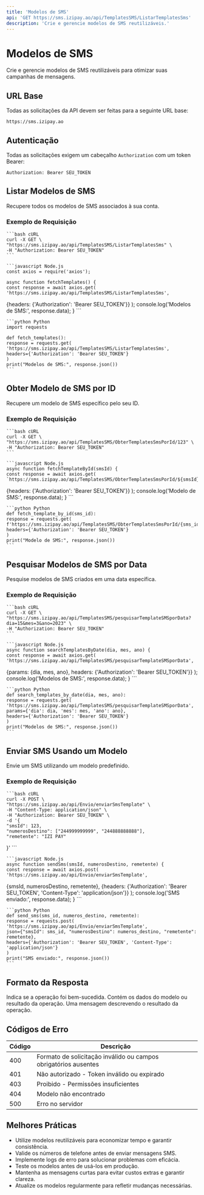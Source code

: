 ```yaml
---
title: 'Modelos de SMS'
api: 'GET https://sms.izipay.ao/api/TemplatesSMS/ListarTemplatesSms'
description: 'Crie e gerencie modelos de SMS reutilizáveis.'
---
```


# Modelos de SMS

Crie e gerencie modelos de SMS reutilizáveis para otimizar suas campanhas de mensagens.

## URL Base

Todas as solicitações da API devem ser feitas para a seguinte URL base:

```
https://sms.izipay.ao
```

## Autenticação

Todas as solicitações exigem um cabeçalho `Authorization` com um token Bearer:

```
Authorization: Bearer SEU_TOKEN
```

## Listar Modelos de SMS

Recupere todos os modelos de SMS associados à sua conta.

### Exemplo de Requisição

<CodeGroup>

    ```bash cURL
    curl -X GET \
    "https://sms.izipay.ao/api/TemplatesSMS/ListarTemplatesSms" \
    -H "Authorization: Bearer SEU_TOKEN"
    ```

    ```javascript Node.js
    const axios = require('axios');

    async function fetchTemplates() {
    const response = await axios.get(
    'https://sms.izipay.ao/api/TemplatesSMS/ListarTemplatesSms',
{headers: {'Authorization': 'Bearer SEU_TOKEN'}}
    );
    console.log('Modelos de SMS:', response.data);
}
    ```

    ```python Python
    import requests

    def fetch_templates():
    response = requests.get(
    'https://sms.izipay.ao/api/TemplatesSMS/ListarTemplatesSms',
    headers={'Authorization': 'Bearer SEU_TOKEN'}
    )
    print("Modelos de SMS:", response.json())
    ```

</CodeGroup>

## Obter Modelo de SMS por ID

Recupere um modelo de SMS específico pelo seu ID.

### Exemplo de Requisição

<CodeGroup>

    ```bash cURL
    curl -X GET \
    "https://sms.izipay.ao/api/TemplatesSMS/ObterTemplatesSmsPorId/123" \
    -H "Authorization: Bearer SEU_TOKEN"
    ```

    ```javascript Node.js
    async function fetchTemplateById(smsId) {
    const response = await axios.get(
    `https://sms.izipay.ao/api/TemplatesSMS/ObterTemplatesSmsPorId/${smsId}`,
{headers: {'Authorization': 'Bearer SEU_TOKEN'}}
    );
    console.log('Modelo de SMS:', response.data);
}
    ```

    ```python Python
    def fetch_template_by_id(sms_id):
    response = requests.get(
    f'https://sms.izipay.ao/api/TemplatesSMS/ObterTemplatesSmsPorId/{sms_id}',
    headers={'Authorization': 'Bearer SEU_TOKEN'}
    )
    print("Modelo de SMS:", response.json())
    ```

</CodeGroup>

## Pesquisar Modelos de SMS por Data

Pesquise modelos de SMS criados em uma data específica.

### Exemplo de Requisição

<CodeGroup>

    ```bash cURL
    curl -X GET \
    "https://sms.izipay.ao/api/TemplatesSMS/pesquisarTemplateSMSporData?dia=15&mes=3&ano=2023" \
    -H "Authorization: Bearer SEU_TOKEN"
    ```

    ```javascript Node.js
    async function searchTemplatesByDate(dia, mes, ano) {
    const response = await axios.get(
    'https://sms.izipay.ao/api/TemplatesSMS/pesquisarTemplateSMSporData',
{params: {dia, mes, ano}, headers: {'Authorization': 'Bearer SEU_TOKEN'}}
    );
    console.log('Modelos de SMS:', response.data);
}
    ```

    ```python Python
    def search_templates_by_date(dia, mes, ano):
    response = requests.get(
    'https://sms.izipay.ao/api/TemplatesSMS/pesquisarTemplateSMSporData',
    params={'dia': dia, 'mes': mes, 'ano': ano},
    headers={'Authorization': 'Bearer SEU_TOKEN'}
    )
    print("Modelos de SMS:", response.json())
    ```

</CodeGroup>

## Enviar SMS Usando um Modelo

Envie um SMS utilizando um modelo predefinido.

### Exemplo de Requisição

<CodeGroup>

    ```bash cURL
    curl -X POST \
    "https://sms.izipay.ao/api/Envio/enviarSmsTemplate" \
    -H "Content-Type: application/json" \
    -H "Authorization: Bearer SEU_TOKEN" \
    -d '{
    "smsId": 123,
    "numerosDestino": ["244999999999", "244888888888"],
    "remetente": "IZI PAY"
}'
    ```

    ```javascript Node.js
    async function sendSms(smsId, numerosDestino, remetente) {
    const response = await axios.post(
    'https://sms.izipay.ao/api/Envio/enviarSmsTemplate',
{smsId, numerosDestino, remetente},
{headers: {'Authorization': 'Bearer SEU_TOKEN', 'Content-Type': 'application/json'}}
    );
    console.log('SMS enviado:', response.data);
}
    ```

    ```python Python
    def send_sms(sms_id, numeros_destino, remetente):
    response = requests.post(
    'https://sms.izipay.ao/api/Envio/enviarSmsTemplate',
    json={"smsId": sms_id, "numerosDestino": numeros_destino, "remetente": remetente},
    headers={'Authorization': 'Bearer SEU_TOKEN', 'Content-Type': 'application/json'}
    )
    print("SMS enviado:", response.json())
    ```

</CodeGroup>

## Formato da Resposta

<ResponseField name="success" type="boolean">
    Indica se a operação foi bem-sucedida.
</ResponseField>

<ResponseField name="data" type="object">
    Contém os dados do modelo ou resultado da operação.
</ResponseField>

<ResponseField name="message" type="string">
    Uma mensagem descrevendo o resultado da operação.
</ResponseField>

## Códigos de Erro

| Código | Descrição                                                       |
|--------|-----------------------------------------------------------------|
| 400    | Formato de solicitação inválido ou campos obrigatórios ausentes |
| 401    | Não autorizado - Token inválido ou expirado                     |
| 403    | Proibido - Permissões insuficientes                             |
| 404    | Modelo não encontrado                                           |
| 500    | Erro no servidor                                                |

## Melhores Práticas

- Utilize modelos reutilizáveis para economizar tempo e garantir consistência.
- Valide os números de telefone antes de enviar mensagens SMS.
- Implemente logs de erro para solucionar problemas com eficácia.
- Teste os modelos antes de usá-los em produção.
- Mantenha as mensagens curtas para evitar custos extras e garantir clareza.
- Atualize os modelos regularmente para refletir mudanças necessárias.
